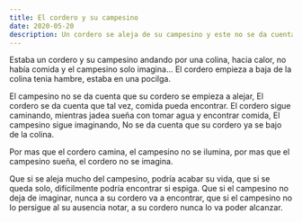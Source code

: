 ```yaml
---
title: El cordero y su campesino
date: 2020-05-20
description: Un cordero se aleja de su campesino y este no se da cuenta.
---
```


Estaba un cordero y su campesino andando por una colina,
hacia calor, no había comida y el campesino solo imagina…
El cordero empieza a baja de la colina
tenia hambre, estaba en una pocilga.

El campesino no se da cuenta que su cordero se empieza a alejar,
El cordero se da cuenta que tal vez, comida pueda encontrar.
El cordero sigue caminando,
mientras jadea sueña con tomar agua y encontrar comida,
El campesino sigue imaginando,
No se da cuenta que su cordero ya se bajo de la colina.

Por mas que el cordero camina,
el campesino no se ilumina,
por mas que el campesino sueña,
el cordero no se imagina.

Que si se aleja mucho del campesino, podría acabar su vida,
que si se queda solo, difícilmente podría encontrar si espiga.
Que si el campesino no deja de imaginar, nunca a su cordero va a encontrar,
que si el campesino no lo persigue al su ausencia notar, a su cordero nunca lo va poder alcanzar.
